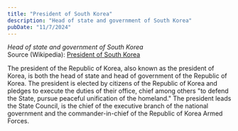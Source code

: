 ```yaml
---
title: "President of South Korea"
description: "Head of state and government of South Korea"
pubDate: "11/7/2024"
---
```


*Head of state and government of South Korea*  
Source (Wikipedia): [President of South Korea][1]

The president of the Republic of Korea, also known as the president of Korea, is both the head of state and head of government of the Republic of Korea. The president is elected by citizens of the Republic of Korea and pledges to execute the duties of their office, chief among others "to defend the State, pursue peaceful unification of the homeland." The president leads the State Council, is the chief of the executive branch of the national government and the commander-in-chief of the Republic of Korea Armed Forces.

[1]: https://en.wikipedia.org/wiki/President_of_South_Korea
